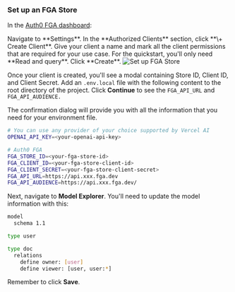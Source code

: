 ### Set up an FGA Store

In the [Auth0 FGA dashboard](https://dashboard.fga.dev/):

<Steps>
  <Step>
    Navigate to **Settings**. In the **Authorized Clients** section, click **\+
    Create Client**.
  </Step>
  <Step>
    Give your client a name and mark all the client permissions that are
    required for your use case. For the quickstart, you'll only need **Read and
    query**.
  </Step>
  <Step>
    Click **Create**.
    <Frame>
      <img
        src="/ai/docs/img/auth_for_rag_set_up_fga_store.png"
        alt="Set up FGA Store"
      />
    </Frame>
  </Step>
</Steps>

Once your client is created, you'll see a modal containing Store ID, Client ID, and Client Secret. Add an `.env.local` file with the following content to the root directory of the project. Click **Continue** to see the `FGA_API_URL` and `FGA_API_AUDIENCE.`

The confirmation dialog will provide you with all the information that you need for your environment file.

```bash .env.local wrap lines
# You can use any provider of your choice supported by Vercel AI
OPENAI_API_KEY=<your-openai-api-key>

# Auth0 FGA
FGA_STORE_ID=<your-fga-store-id>
FGA_CLIENT_ID=<your-fga-store-client-id>
FGA_CLIENT_SECRET=<your-fga-store-client-secret>
FGA_API_URL=https://api.xxx.fga.dev
FGA_API_AUDIENCE=https://api.xxx.fga.dev/
```

Next, navigate to **Model Explorer**. You'll need to update the model information with this:

```bash wrap lines
model
  schema 1.1

type user

type doc
  relations
    define owner: [user]
    define viewer: [user, user:*]
```

Remember to click **Save**.

